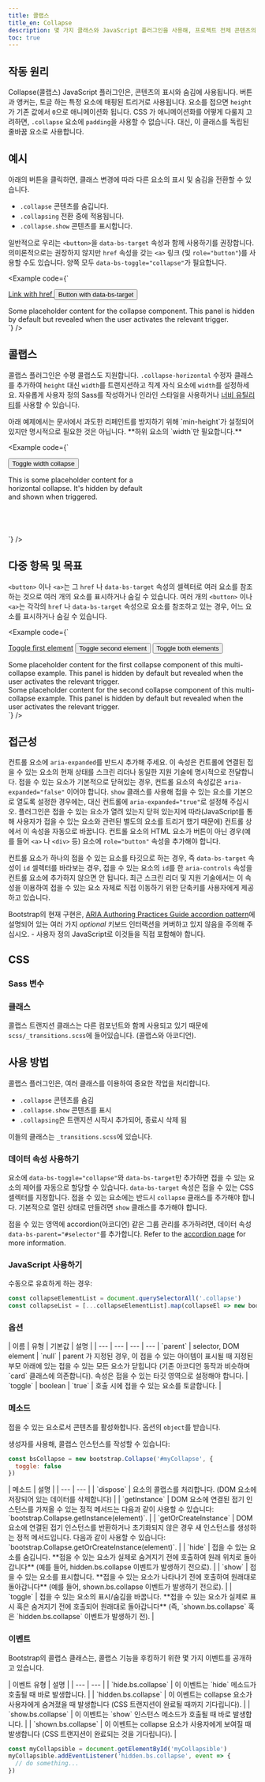 ```yaml
---
title: 콜랩스
title_en: Collapse
description: 몇 가지 클래스와 JavaScript 플러그인을 사용해, 프로젝트 전체 콘텐츠의 표시 방식을 전환합니다.
toc: true
---
```


## 작동 원리

Collapse(콜랩스) JavaScript 플러그인은, 콘텐츠의 표시와 숨김에 사용됩니다. 버튼과 앵커는, 토글 하는 특정 요소에 매핑된 트리거로 사용됩니다. 요소를 접으면 `height`가 기존 값에서 `0`으로 애니메이션화 됩니다. CSS 가 애니메이션화를 어떻게 다룰지 고려하면, `.collapse` 요소에 `padding`을 사용할 수 없습니다. 대신, 이 클래스를 독립된 줄바꿈 요소로 사용합니다.

<Callout name="info-prefersreducedmotion" />

## 예시

아래의 버튼을 클릭하면, 클래스 변경에 따라 다른 요소의 표시 및 숨김을 전환할 수 있습니다.

- `.collapse` 콘텐츠를 숨깁니다.
- `.collapsing` 전환 중에 적용됩니다.
- `.collapse.show` 콘텐츠를 표시합니다.

일반적으로 우리는 `<button>`을 `data-bs-target` 속성과 함께 사용하기를 권장합니다. 의미론적으로는 권장하지 않지만 `href` 속성을 갖는 `<a>` 링크 (및 `role="button"`)를 사용할 수도 있습니다. 양쪽 모두 `data-bs-toggle="collapse"`가 필요합니다.

<Example code={`<p class="d-inline-flex gap-1">
  <a class="btn btn-primary" data-bs-toggle="collapse" href="#collapseExample" role="button" aria-expanded="false" aria-controls="collapseExample">
    Link with href
  </a>
  <button class="btn btn-primary" type="button" data-bs-toggle="collapse" data-bs-target="#collapseExample" aria-expanded="false" aria-controls="collapseExample">
    Button with data-bs-target
  </button>
</p>
<div class="collapse" id="collapseExample">
  <div class="card card-body">
    Some placeholder content for the collapse component. This panel is hidden by default but revealed when the user activates the relevant trigger.
  </div>
</div>`} />

## 콜랩스

콜랩스 플러그인은 수평 콜랩스도 지원합니다. `.collapse-horizontal` 수정자 클래스를 추가하여 `height` 대신 `width`를 트랜지션하고 직계 자식 요소에 `width`를 설정하세요. 자유롭게 사용자 정의 Sass를 작성하거나 인라인 스타일을 사용하거나 [너비 유틸리티]([[docsref:/utilities/sizing]])를 사용할 수 있습니다.

<Callout type="info">
아래 예제에서는 문서에서 과도한 리페인트를 방지하기 위해 `min-height`가 설정되어 있지만 명시적으로 필요한 것은 아닙니다. **하위 요소의 `width`만 필요합니다.**
</Callout>

<Example code={`<p>
  <button class="btn btn-primary" type="button" data-bs-toggle="collapse" data-bs-target="#collapseWidthExample" aria-expanded="false" aria-controls="collapseWidthExample">
    Toggle width collapse
  </button>
</p>
<div style="min-height: 120px;">
  <div class="collapse collapse-horizontal" id="collapseWidthExample">
    <div class="card card-body" style="width: 300px;">
      This is some placeholder content for a horizontal collapse. It's hidden by default and shown when triggered.
    </div>
  </div>
</div>`} />

## 다중 항목 및 목표

`<button>` 이나 `<a>`는 그 `href` 나 `data-bs-target` 속성의 셀렉터로 여러 요소를 참조하는 것으로 여러 개의 요소를 표시하거나 숨길 수 있습니다.
여러 개의 `<button>` 이나 `<a>`는 각각의 `href` 나 `data-bs-target` 속성으로 요소를 참조하고 있는 경우, 어느 요소를 표시하거나 숨길 수 있습니다.

<Example code={`<p class="d-inline-flex gap-1">
  <a class="btn btn-primary" data-bs-toggle="collapse" href="#multiCollapseExample1" role="button" aria-expanded="false" aria-controls="multiCollapseExample1">Toggle first element</a>
  <button class="btn btn-primary" type="button" data-bs-toggle="collapse" data-bs-target="#multiCollapseExample2" aria-expanded="false" aria-controls="multiCollapseExample2">Toggle second element</button>
  <button class="btn btn-primary" type="button" data-bs-toggle="collapse" data-bs-target=".multi-collapse" aria-expanded="false" aria-controls="multiCollapseExample1 multiCollapseExample2">Toggle both elements</button>
</p>
<div class="row">
  <div class="col">
    <div class="collapse multi-collapse" id="multiCollapseExample1">
      <div class="card card-body">
        Some placeholder content for the first collapse component of this multi-collapse example. This panel is hidden by default but revealed when the user activates the relevant trigger.
      </div>
    </div>
  </div>
  <div class="col">
    <div class="collapse multi-collapse" id="multiCollapseExample2">
      <div class="card card-body">
        Some placeholder content for the second collapse component of this multi-collapse example. This panel is hidden by default but revealed when the user activates the relevant trigger.
      </div>
    </div>
  </div>
</div>`} />

## 접근성

컨트롤 요소에 `aria-expanded`를 반드시 추가해 주세요. 이 속성은 컨트롤에 연결된 접을 수 있는 요소의 현재 상태를 스크린 리더나 동일한 지원 기술에 명시적으로 전달합니다. 접을 수 있는 요소가 기본적으로 닫혀있는 경우, 컨트롤 요소의 속성값은 `aria-expanded="false"` 이어야 합니다. `show` 클래스를 사용해 접을 수 있는 요소를 기본으로 열도록 설정한 경우에는, 대신 컨트롤에 `aria-expanded="true"`로 설정해 주십시오. 플러그인은 접을 수 있는 요소가 열려 있는지 닫혀 있는지에 따라(JavaScript를 통해 사용자가 접을 수 있는 요소와 관련된 별도의 요소를 트리거 했기 때문에) 컨트롤 상에서 이 속성을 자동으로 바꿉니다. 컨트롤 요소의 HTML 요소가 버튼이 아닌 경우(예를 들어 `<a>` 나 `<div>` 등) 요소에 `role="button"` 속성을 추가해야 합니다.

컨트롤 요소가 하나의 접을 수 있는 요소를 타깃으로 하는 경우, 즉 `data-bs-target` 속성이 `id` 셀렉터를 바라보는 경우, 접을 수 있는 요소의 `id`를 한 `aria-controls` 속성을 컨트롤 요소에 추가하지 않으면 안 됩니다. 최근 스크린 리더 및 지원 기술에서는 이 속성을 이용하여 접을 수 있는 요소 자체로 직접 이동하기 위한 단축키를 사용자에게 제공하고 있습니다.

Bootstrap의 현재 구현은, [ARIA Authoring Practices Guide accordion pattern](https://www.w3.org/WAI/ARIA/apg/patterns/accordion/)에 설명되어 있는 여러 가지 *optional* 키보드 인터랙션을 커버하고 있지 않음을 주의해 주십시오. - 사용자 정의 JavaScript로 이것들을 직접 포함해야 합니다.

## CSS

### Sass 변수

<ScssDocs name="collapse-transition" file="scss/_variables.scss" />

### 클래스

콜랩스 트랜지션 클래스는 다른 컴포넌트와 함께 사용되고 있기 때문에 `scss/_transitions.scss`에 들어있습니다. (콜랩스와 아코디언).

<ScssDocs name="collapse-classes" file="scss/_transitions.scss" />

## 사용 방법

콜랩스 플러그인은, 여러 클래스를 이용하여 중요한 작업을 처리합니다.

- `.collapse` 콘텐츠를 숨김
- `.collapse.show` 콘텐츠를 표시
- `.collapsing`은 트랜지션 시작시 추가되어, 종료시 삭제 됨

이들의 클래스는 `_transitions.scss`에 있습니다.

### 데이터 속성 사용하기

요소에 `data-bs-toggle="collapse"`와 `data-bs-target`만 추가하면 접을 수 있는 요소의 제어를 자동으로 할당할 수 있습니다. `data-bs-target` 속성은 접을 수 있는 CSS 셀렉터를 지정합니다. 접을 수 있는 요소에는 반드시 `collapse` 클래스를 추가해야 합니다. 기본적으로 열린 상태로 만들려면 `show` 클래스를 추가해야 합니다.

접을 수 있는 영역에 accordion(아코디언) 같은 그룹 관리를 추가하려면, 데이터 속성 `data-bs-parent="#selector"`를 추가합니다. Refer to the [accordion page]([[docsref:/components/accordion]]) for more information.

### JavaScript 사용하기

수동으로 유효하게 하는 경우:

```js
const collapseElementList = document.querySelectorAll('.collapse')
const collapseList = [...collapseElementList].map(collapseEl => new bootstrap.Collapse(collapseEl))
```

### 옵션

<JsDataAttributes />

<BsTable class="table">
| 이름 | 유형 | 기본값 | 설명 |
| --- | --- | --- | --- |
`parent` | selector, DOM element | `null` | parent 가 지정된 경우, 이 접을 수 있는 아이템이 표시될 때 지정된 부모 아래에 있는 접을 수 있는 모든 요소가 닫힙니다 (기존 아코디언 동작과 비슷하며 `card` 클래스에 의존합니다). 속성은 접을 수 있는 타깃 영역으로 설정해야 합니다. |
`toggle` | boolean | `true` | 호출 시에 접을 수 있는 요소를 토글합니다. |
</BsTable>

### 메소드

<Callout name="danger-async-methods" type="danger" />

접을 수 있는 요소로서 콘텐츠를 활성화합니다. 옵션의 `object`를 받습니다.

생성자를 사용해, 콜랩스 인스턴스를 작성할 수 있습니다:

```js
const bsCollapse = new bootstrap.Collapse('#myCollapse', {
  toggle: false
})
```

<BsTable>
| 메소드 | 설명 |
| --- | --- |
| `dispose` | 요소의 콜랩스를 처리합니다. (DOM 요소에 저장되어 있는 데이터를 삭제합니다) |
| `getInstance` | DOM 요소에 연결된 접기 인스턴스를 가져올 수 있는 정적 메서드는 다음과 같이 사용할 수 있습니다: `bootstrap.Collapse.getInstance(element)`. |
| `getOrCreateInstance` | DOM 요소에 연결된 접기 인스턴스를 반환하거나 초기화되지 않은 경우 새 인스턴스를 생성하는 정적 메서드입니다. 다음과 같이 사용할 수 있습니다: `bootstrap.Collapse.getOrCreateInstance(element)`. |
| `hide` | 접을 수 있는 요소를 숨깁니다. **접을 수 있는 요소가 실제로 숨겨지기 전에 호출하여 원래 위치로 돌아갑니다** (예를 들어, hidden.bs.collapse 이벤트가 발생하기 전으로). |
| `show` | 접을 수 있는 요소를 표시합니다. **접을 수 있는 요소가 나타나기 전에 호출하여 원래대로 돌아갑니다** (예를 들어, shown.bs.collapse 이벤트가 발생하기 전으로). |
| `toggle` | 접을 수 있는 요소의 표시/숨김을 바꿉니다. **접을 수 있는 요소가 실제로 표시 혹은 숨겨지기 전에 호출되어 원래대로 돌아갑니다** (즉, `shown.bs.collapse` 혹은 `hidden.bs.collapse` 이벤트가 발생하기 전). |
</BsTable>

### 이벤트

Bootstrap의 콜랩스 클래스는, 콜랩스 기능을 후킹하기 위한 몇 가지 이벤트를 공개하고 있습니다.

<BsTable>
| 이벤트 유형 | 설명 |
| --- | --- |
| `hide.bs.collapse` | 이 이벤트는 `hide` 메소드가 호출될 때 바로 발생합니다. |
| `hidden.bs.collapse` | 이 이벤트는 collapse 요소가 사용자에게 숨겨졌을 때 발생합니다 (CSS 트랜지션이 완료될 때까지 기다립니다). |
| `show.bs.collapse` | 이 이벤트는 `show` 인스턴스 메소드가 호출될 때 바로 발생합니다. |
| `shown.bs.collapse` | 이 이벤트는 collapse 요소가 사용자에게 보여질 때 발생합니다 (CSS 트랜지션이 완료되는 것을 기다립니다). |
</BsTable>

```js
const myCollapsible = document.getElementById('myCollapsible')
myCollapsible.addEventListener('hidden.bs.collapse', event => {
  // do something...
})
```
